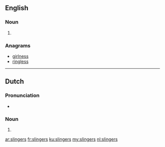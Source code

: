 ==English==

===Noun===
{{head|en|noun plural form}}

# {{plural of|slinger|lang=en}}

===Anagrams===
* [[girlness#English|girlness]]
* [[ringless#English|ringless]]

----

==Dutch==

===Pronunciation===
* {{audio|Nl-slingers.ogg|Audio|lang=nl}}

===Noun===
{{head|nl|noun plural form}}

# {{nl-noun form of|pl|slinger}}

[[ar:slingers]]
[[fr:slingers]]
[[ku:slingers]]
[[my:slingers]]
[[nl:slingers]]